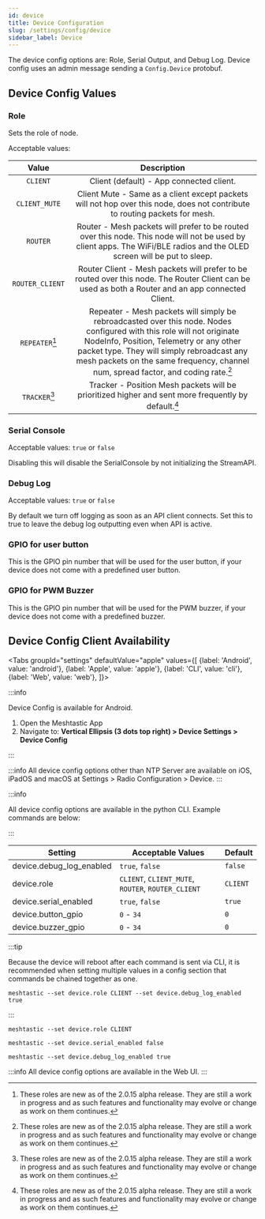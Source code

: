 ```yaml
---
id: device
title: Device Configuration
slug: /settings/config/device
sidebar_label: Device
---
```



The device config options are: Role, Serial Output, and Debug Log. Device config uses an admin message sending a `Config.Device` protobuf.

## Device Config Values

### Role

Sets the role of node.

Acceptable values:

|      Value      |                                                                                                                                              Description                                                                                                                                              |
| :-------------: | :---------------------------------------------------------------------------------------------------------------------------------------------------------------------------------------------------------------------------------------------------------------------------------------------------: |
|    `CLIENT`     |                                                                                                                               Client (default) - App connected client.                                                                                                                                |
|  `CLIENT_MUTE`  |                                                                                      Client Mute - Same as a client except packets will not hop over this node, does not contribute to routing packets for mesh.                                                                                      |
|    `ROUTER`     |                                                                Router - Mesh packets will prefer to be routed over this node. This node will not be used by client apps. The WiFi/BLE radios and the OLED screen will be put to sleep.                                                                |
| `ROUTER_CLIENT` |                                                                           Router Client - Mesh packets will prefer to be routed over this node. The Router Client can be used as both a Router and an app connected Client.                                                                           |
| `REPEATER`[^1]  | Repeater - Mesh packets will simply be rebroadcasted over this node. Nodes configured with this role will not originate NodeInfo, Position, Telemetry or any other packet type. They will simply rebroadcast any mesh packets on the same frequency, channel num, spread factor, and coding rate.[^1] |
|  `TRACKER`[^1]  |                                                                                                  Tracker - Position Mesh packets will be prioritized higher and sent more frequently by default.[^1]                                                                                                  |

[^1]: These roles are new as of the 2.0.15 alpha release. They are still a work in progress and as such features and functionality may evolve or change as work on them continues.

### Serial Console

Acceptable values: `true` or `false`

Disabling this will disable the SerialConsole by not initializing the StreamAPI.

### Debug Log

Acceptable values: `true` or `false`

By default we turn off logging as soon as an API client connects. Set this to true to leave the debug log outputting even when API is active.

### GPIO for user button

This is the GPIO pin number that will be used for the user button, if your device does not come with a predefined user button.

### GPIO for PWM Buzzer

This is the GPIO pin number that will be used for the PWM buzzer, if your device does not come with a predefined buzzer.

## Device Config Client Availability

<Tabs
groupId="settings"
defaultValue="apple"
values={[
{label: 'Android', value: 'android'},
{label: 'Apple', value: 'apple'},
{label: 'CLI', value: 'cli'},
{label: 'Web', value: 'web'},
]}>
<TabItem value="android">

:::info

Device Config is available for Android.

1. Open the Meshtastic App
2. Navigate to: **Vertical Ellipsis (3 dots top right) > Device Settings > Device Config**

:::

</TabItem>
<TabItem value="apple">

:::info
All device config options other than NTP Server are available on iOS, iPadOS and macOS at Settings > Radio Configuration > Device.
:::

</TabItem>
<TabItem value="cli">

:::info

All device config options are available in the python CLI. Example commands are below:

:::

| Setting                  | Acceptable Values                                  | Default  |
| ------------------------ | -------------------------------------------------- | -------- |
| device.debug_log_enabled | `true`, `false`                                    | `false`  |
| device.role              | `CLIENT`, `CLIENT_MUTE`, `ROUTER`, `ROUTER_CLIENT` | `CLIENT` |
| device.serial_enabled    | `true`, `false`                                    | `true`   |
| device.button_gpio       | `0` - `34`                                         | `0`      |
| device.buzzer_gpio       | `0` - `34`                                         | `0`      |

:::tip

Because the device will reboot after each command is sent via CLI, it is recommended when setting multiple values in a config section that commands be chained together as one.

```shell title="Example:"
meshtastic --set device.role CLIENT --set device.debug_log_enabled true
```

:::

```shell title="Set the role to client"
meshtastic --set device.role CLIENT
```

```shell title="Disable serial console"
meshtastic --set device.serial_enabled false
```

```shell title="Enable debug logging"
meshtastic --set device.debug_log_enabled true
```

</TabItem>
<TabItem value="web">

:::info
All device config options are available in the Web UI.
:::

  </TabItem>
</Tabs>
